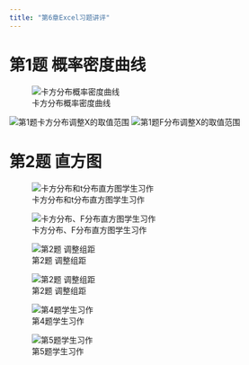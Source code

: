 ```yaml
---
title: "第6章Excel习题讲评"
---
```


# 第1题 概率密度曲线

![卡方分布概率密度曲线](img/stu6.1.3.png){.lightbox}




![第1题卡方分布调整X的取值范围](img/key6.1a.png){.lightbox}
![第1题F分布调整X的取值范围](img/key6.1b.png){.lightbox}


# 第2题 直方图

![卡方分布和t分布直方图学生习作](img/stu6.2a.png){.lightbox}




![卡方分布、F分布直方图学生习作](img/stu6.2b.png){.lightbox}

![第2题 调整组距](img/key6.2a.png){.lightbox}



![第2题 调整组距](img/key6.2b.png){.lightbox}



![第4题学生习作](img/stu6.4.png){.lightbox}



![第5题学生习作](img/stu6.5.png){.lightbox}







